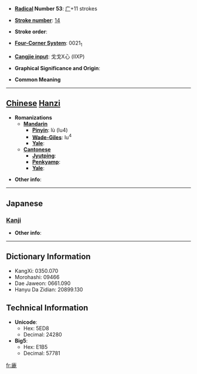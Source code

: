 * '''[[Wiktionary:Chinese radical index| Radical]] Number 53''': [[Wiktionary:Chinese radical index 广|广]]+11 strokes

* '''[[Wiktionary:Chinese total strokes index|Stroke number]]''': [[Wiktionary:Chinese total strokes index 14|14]]

* '''Stroke order''': 

* '''[[Wiktionary:Chinese four corner index|Four-Corner System]]''': 0021<sub>1</sub>

* '''[[Wiktionary:Chinese Cangjie index|Cangjie input]]''': 戈戈X心 (IIXP)

* '''Graphical Significance and Origin''': 

* '''Common Meaning'''

----

== [[Chinese]] [[Hanzi]] ==

* '''Romanizations'''
** '''[[Mandarin]]'''
*** '''[[Pinyin]]''': lù (lu4)
*** '''[[Wade-Giles]]''': lu<sup>4</sup>
*** '''[[Yale]]''': 
** '''[[Cantonese]]'''
*** '''[[Jyutping]]''':
*** '''[[Penkyamp]]''': 
*** '''[[Yale]]''': 

* '''Other info''': 

----

==Japanese==
===[[Kanji]]===
{{kanji|on readings=[[ろく]] (roku)
|kun readings=[[こめぐら]] (komegura)
}}

* '''Other info''':  

----

== Dictionary Information ==

* KangXi: 0350.070
* Morohashi: 09466
* Dae Jaweon: 0661.090
* Hanyu Da Zidian: 20899.130

== Technical Information ==

* '''Unicode''':
** Hex: 5ED8
** Decimal: 24280
* '''Big5''':
** Hex: E1B5
** Decimal: 57781

[[fr:廘]]